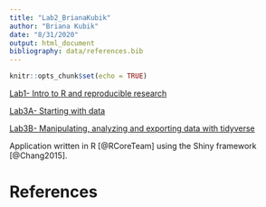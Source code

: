 ```yaml
---
title: "Lab2_BrianaKubik"
author: "Briana Kubik"
date: "8/31/2020"
output: html_document
bibliography: data/references.bib
---
```


```r
knitr::opts_chunk$set(echo = TRUE)
```


[Lab1- Intro to R and reproducible research](Lab1_BrianaKubik.html)

[Lab3A- Starting with data](Lab3A_BrianaKubik.html)

[Lab3B- Manipulating, analyzing and exporting data with tidyverse](Lab3B_BrianaKubik.html)

Application written in R [@RCoreTeam] using the Shiny framework [@Chang2015].

# References

